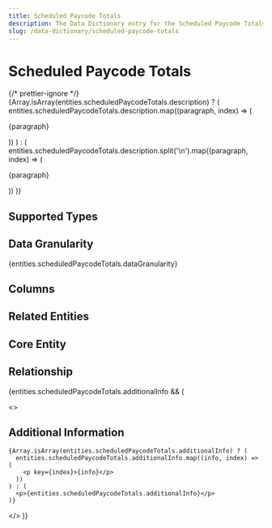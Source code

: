 ```yaml
---
title: Scheduled Paycode Totals
description: The Data Dictionary entry for the Scheduled Paycode Totals entity
slug: /data-dictionary/scheduled-paycode-totals
---
```



# Scheduled Paycode Totals

{/* prettier-ignore */}
{Array.isArray(entities.scheduledPaycodeTotals.description) ? (
  entities.scheduledPaycodeTotals.description.map((paragraph, index) => (
    <p key={index}>{paragraph}</p>
))
) : (
entities.scheduledPaycodeTotals.description.split('\n').map((paragraph, index) => (

<p key={index}>{paragraph}</p>
)) )}

## Supported Types

<SupportedTypesTable supportedTypes={entities.scheduledPaycodeTotals.supportedTypes} />

## Data Granularity

{entities.scheduledPaycodeTotals.dataGranularity}

## Columns

<ColumnsTable columns={entities.scheduledPaycodeTotals.columns} />

## Related Entities

<RelatedEntitiesList relatedEntities={entities.scheduledPaycodeTotals.relatedEntities} />

## Core Entity

<CoreEntityTable coreEntities={entities.scheduledPaycodeTotals.coreEntity} />

## Relationship

<RelationshipTable
  relationship={entities.scheduledPaycodeTotals.relationship}
  simple={true}
/>

{entities.scheduledPaycodeTotals.additionalInfo && (

  <>
    <h2>Additional Information</h2>

    {Array.isArray(entities.scheduledPaycodeTotals.additionalInfo) ? (
      entities.scheduledPaycodeTotals.additionalInfo.map((info, index) => (
        <p key={index}>{info}</p>
      ))
    ) : (
      <p>{entities.scheduledPaycodeTotals.additionalInfo}</p>
    )}

  </>
)}
